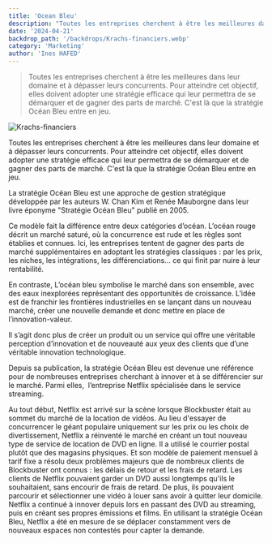 ```yaml
---
title: 'Ocean Bleu'
description: "Toutes les entreprises cherchent à être les meilleures dans leur domaine et à dépasser leurs concurrents. Pour atteindre cet objectif, elles doivent adopter une stratégie efficace qui leur permettra de se démarquer et de gagner des parts de marché. C'est là que la stratégie Océan Bleu entre en jeu."
date: '2024-04-21'
backdrop_path: '/backdrops/Krachs-financiers.webp'
category: 'Marketing'
author: 'Ines HAFED'
---
```


>Toutes les entreprises cherchent à être les meilleures dans leur domaine et à dépasser leurs concurrents. Pour atteindre cet objectif, elles doivent adopter une stratégie efficace qui leur permettra de se démarquer et de gagner des parts de marché. C'est là que la stratégie Océan Bleu entre en jeu.

![Krachs-financiers](/backdrops/Krachs-financiers.webp)

Toutes les entreprises cherchent à être les meilleures dans leur domaine et à dépasser leurs concurrents. Pour atteindre cet objectif, elles doivent adopter une stratégie efficace qui leur permettra de se démarquer et de gagner des parts de marché. C'est là que la stratégie Océan Bleu entre en jeu.

La stratégie Océan Bleu est une approche de gestion stratégique développée par les auteurs W. Chan Kim et Renée Mauborgne dans leur livre éponyme "Stratégie Océan Bleu" publié en 2005.

Ce modèle fait la différence entre deux catégories d’océan. L’océan rouge décrit un marché saturé, où la concurrence est rude et les règles sont établies et connues. Ici, les entreprises tentent de gagner des parts de marché supplémentaires en adoptant les stratégies classiques : par les prix, les niches, les intégrations, les différenciations… ce qui finit par nuire à leur rentabilité.

En contraste, L’océan bleu symbolise le marché dans son ensemble, avec des eaux inexplorées représentant des opportunités de croissance. L’idée est de franchir les frontières industrielles en se lançant dans un nouveau marché, créer une nouvelle demande et donc mettre en place de l’innovation-valeur.

Il s’agit donc plus de créer un produit ou un service qui offre une véritable perception d’innovation et de nouveauté aux yeux des clients que d’une véritable innovation technologique.

Depuis sa publication, la stratégie Océan Bleu est devenue une référence pour de nombreuses entreprises cherchant à innover et à se différencier sur le marché. Parmi elles,  l’entreprise Netflix spécialisée dans le service streaming.

Au tout début, Netflix est arrivé sur la scène lorsque Blockbuster était au sommet du marché de la location de vidéos. Au lieu d'essayer de concurrencer le géant populaire uniquement sur les prix ou les choix de divertissement, Netflix a réinventé le marché en créant un tout nouveau type de service de location de DVD en ligne. Il a utilisé le courrier postal plutôt que des magasins physiques. Et son modèle de paiement mensuel à tarif fixe a résolu deux problèmes majeurs que de nombreux clients de Blockbuster ont connus : les délais de retour et les frais de retard. Les clients de Netflix pouvaient garder un DVD aussi longtemps qu'ils le souhaitaient, sans encourir de frais de retard. De plus, ils pouvaient parcourir et sélectionner une vidéo à louer sans avoir à quitter leur domicile. Netflix a continué à innover depuis lors en passant des DVD au streaming, puis en créant ses propres émissions et films. En utilisant la stratégie Océan Bleu, Netflix a été en mesure de se déplacer constamment vers de nouveaux espaces non contestés pour capter la demande.
